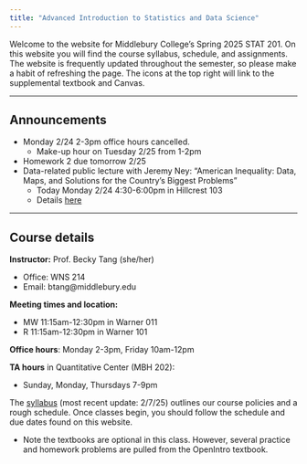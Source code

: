 ```yaml
---
title: "Advanced Introduction to Statistics and Data Science"
---
```


Welcome to the website for Middlebury College’s Spring 2025 STAT 201. On this website you will find the course syllabus, schedule, and assignments. The website is frequently updated throughout the semester, so please make a habit of refreshing the page. The icons at the top right will link to the supplemental textbook and Canvas.

------------------------------------------------------------------------

## Announcements

-   Monday 2/24 2-3pm office hours cancelled.
    -   Make-up hour on Tuesday 2/25 from 1-2pm
-   Homework 2 due tomorrow 2/25
-   Data-related public lecture with Jeremy Ney: "American Inequality: Data, Maps, and Solutions for the Country's Biggest Problems"
    -   Today Monday 2/24 4:30-6:00pm in Hillcrest 103
    -   Details [here](https://www.middlebury.edu/events/event/american-inequality-data-maps-and-solutions-countrys-biggest-problems)

------------------------------------------------------------------------

## Course details

**Instructor:** Prof. Becky Tang (she/her)

-   Office: WNS 214
-   Email: btang\@middlebury.edu

**Meeting times and location:**

-   MW 11:15am-12:30pm in Warner 011
-   R 11:15am-12:30pm in Warner 101

**Office hours**: Monday 2-3pm, Friday 10am-12pm

**TA hours** in Quantitative Center (MBH 202):

-   Sunday, Monday, Thursdays 7-9pm

The [syllabus](syllabus.pdf) (most recent update: 2/7/25) outlines our course policies and a rough schedule. Once classes begin, you should follow the schedule and due dates found on this website.

-   Note the textbooks are optional in this class. However, several practice and homework problems are pulled from the OpenIntro textbook.

